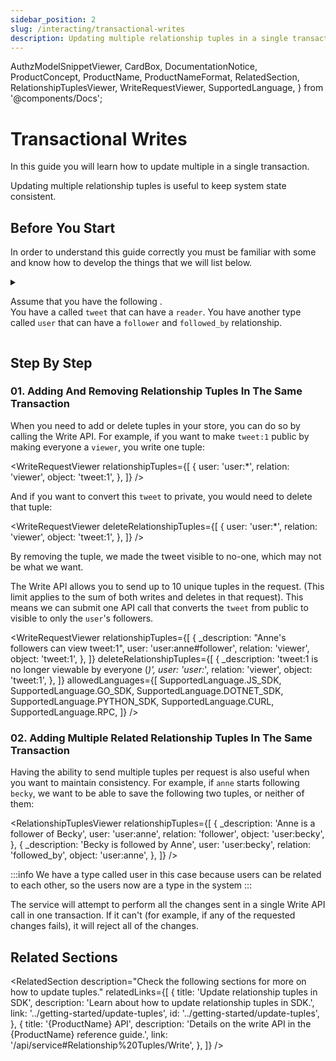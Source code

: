 ```yaml
---
sidebar_position: 2
slug: /interacting/transactional-writes
description: Updating multiple relationship tuples in a single transaction
---
```


  AuthzModelSnippetViewer,
  CardBox,
  DocumentationNotice,
  ProductConcept,
  ProductName,
  ProductNameFormat,
  RelatedSection,
  RelationshipTuplesViewer,
  WriteRequestViewer,
  SupportedLanguage,
} from '@components/Docs';

# Transactional Writes

<DocumentationNotice />

In this guide you will learn how to update multiple <ProductConcept section="what-is-a-relationship-tuple" linkName="relationship tuples" /> in a single transaction.

<CardBox title="When to use" appearance="filled">

Updating multiple relationship tuples is useful to keep system state consistent.

</CardBox>

## Before You Start

In order to understand this guide correctly you must be familiar with some <ProductConcept /> and know how to develop the things that we will list below.

<details>
<summary>

Assume that you have the following <ProductConcept section="what-is-an-authorization-model" linkName="authorization model" />.<br />
You have a <ProductConcept section="what-is-a-type" linkName="type" /> called `tweet` that can have a `reader`.
You have another type called `user` that can have a `follower` and `followed_by` relationship.

</summary>

<AuthzModelSnippetViewer
  configuration={{
    schema_version: '1.1',
    type_definitions: [
      {
        type: 'tweet',
        relations: {
          viewer: {
            this: {},
          },
        },
        metadata: {
          relations: {
            viewer: {
              directly_related_user_types: [
                { type: 'user' },
                { type: 'user', wildcard: {} },
                { type: 'user', relation: 'follower' },
              ],
            },
          },
        },
      },
      {
        type: 'user',
        relations: {
          follower: {
            this: {},
          },
          followed_by: {
            this: {},
          },
        },
        metadata: {
          relations: {
            follower: { directly_related_user_types: [{ type: 'user' }] },
            followed_by: { directly_related_user_types: [{ type: 'user' }] },
          },
        },
      },
    ],
  }}
/>

<hr />

In addition, you will need to know the following:

### Direct Access

You need to know how to create an authorization model and create a relationship tuple to grant a user access to an object. [Learn more →](../modeling/direct-access.mdx)

### Modeling Public Access

You need to know how to grant public access to an object. [Learn more →](../modeling/public-access.mdx)

### <ProductName format={ProductNameFormat.ShortForm}/> Concepts

- A <ProductConcept section="what-is-a-type" linkName="Type" />: a class of objects that have similar characteristics
- A <ProductConcept section="what-is-a-user" linkName="User" />: an entity in the system that can be related to an object
- A <ProductConcept section="what-is-a-relation" linkName="Relation" />: is a string defined in the type definition of an authorization model that defines the possibility of a relationship between an object of the same type as the type definition and a user in the system
- An <ProductConcept section="what-is-an-object" linkName="Object" />: represents an entity in the system. Users' relationships to it can be define through relationship tuples and the authorization model
- A <ProductConcept section="what-is-a-relationship-tuple" linkName="Relationship Tuple" />: a grouping consisting of a user, a relation and an object stored in <ProductName format={ProductNameFormat.ShortForm}/>

</details>

## Step By Step

### 01. Adding And Removing Relationship Tuples In The Same Transaction

When you need to add or delete tuples in your store, you can do so by calling the Write API. For example, if you want to make `tweet:1` public by making everyone a `viewer`, you write one tuple:

<WriteRequestViewer
  relationshipTuples={[
    {
      user: 'user:*',
      relation: 'viewer',
      object: 'tweet:1',
    },
  ]}
/>

And if you want to convert this `tweet` to private, you would need to delete that tuple:

<WriteRequestViewer
  deleteRelationshipTuples={[
    {
      user: 'user:*',
      relation: 'viewer',
      object: 'tweet:1',
    },
  ]}
/>

By removing the tuple, we made the tweet visible to no-one, which may not be what we want.

The Write API allows you to send up to 10 unique tuples in the request. (This limit applies to the sum of both writes and deletes in that request). This means we can submit one API call that converts the `tweet` from public to visible to only the `user`'s followers.

<WriteRequestViewer
  relationshipTuples={[
    {
      _description: "Anne's followers can view tweet:1",
      user: 'user:anne#follower',
      relation: 'viewer',
      object: 'tweet:1',
    },
  ]}
  deleteRelationshipTuples={[
    {
      _description: 'tweet:1 is no longer viewable by everyone (*)',
      user: 'user:*',
      relation: 'viewer',
      object: 'tweet:1',
    },
  ]}
  allowedLanguages={[
    SupportedLanguage.JS_SDK,
    SupportedLanguage.GO_SDK,
    SupportedLanguage.DOTNET_SDK,
    SupportedLanguage.PYTHON_SDK,
    SupportedLanguage.CURL,
    SupportedLanguage.RPC,
  ]}
/>

### 02. Adding Multiple Related Relationship Tuples In The Same Transaction

Having the ability to send multiple tuples per request is also useful when you want to maintain consistency. For example, if `anne` starts following `becky`, we want to be able to save the following two tuples, or neither of them:

<RelationshipTuplesViewer
  relationshipTuples={[
    {
      _description: 'Anne is a follower of Becky',
      user: 'user:anne',
      relation: 'follower',
      object: 'user:becky',
    },
    {
      _description: 'Becky is followed by Anne',
      user: 'user:becky',
      relation: 'followed_by',
      object: 'user:anne',
    },
  ]}
/>

:::info
We have a type called user in this case because users can be related to each other, so the users now are a type in the system
:::

The <ProductName format={ProductNameFormat.LongForm}/> service will attempt to perform all the changes sent in a single Write API call in one transaction. If it can't (for example, if any of the requested changes fails), it will reject all of the changes.

## Related Sections

<RelatedSection
  description="Check the following sections for more on how to update tuples."
  relatedLinks={[
    {
      title: 'Update relationship tuples in SDK',
      description: 'Learn about how to update relationship tuples in SDK.',
      link: '../getting-started/update-tuples',
      id: '../getting-started/update-tuples',
    },
    {
      title: '{ProductName} API',
      description: 'Details on the write API in the {ProductName} reference guide.',
      link: '/api/service#Relationship%20Tuples/Write',
    },
  ]}
/>
